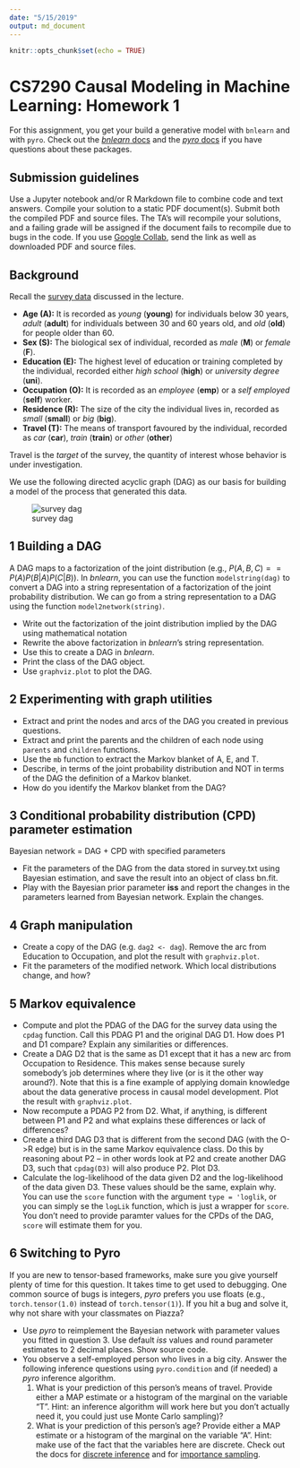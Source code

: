 ```yaml
---
date: "5/15/2019"
output: md_document
---
```


```r
knitr::opts_chunk$set(echo = TRUE)
```

# CS7290 Causal Modeling in Machine Learning: Homework 1

For this assignment, you get your build a generative model with `bnlearn` and with `pyro`. Check out the [*bnlearn* docs](http://www.bnlearn.com) and the [*pyro* docs](http://pyro.ai) if you have questions about these packages.

## Submission guidelines

Use a Jupyter notebook and/or R Markdown file to combine code and text answers.  Compile your solution to a static PDF document(s).  Submit both the compiled PDF and source files.  The TA's will recompile your solutions, and a failing grade will be assigned if the document fails to recompile due to bugs in the code.  If you use [Google Collab](https://colab.research.google.com/notebook), send the link as well as downloaded PDF and source files.

## Background

Recall the [survey data](survey.txt) discussed in the lecture. 

* **Age (A):** It is recorded as *young* (**young**) for individuals below 30 years, *adult* (**adult**) for individuals between 30 and 60 years old, and *old* (**old**) for people older than 60.
* **Sex (S):** The biological sex of individual, recorded as *male* (**M**) or *female* (**F**).
* **Education (E):** The highest level of education or training completed by the individual, recorded either *high school* (**high**) or *university degree* (**uni**).
* **Occupation (O):** It is recorded as an *employee* (**emp**) or a *self employed* (**self**) worker.
* **Residence (R):** The size of the city the individual lives in, recorded as *small* (**small**) or *big* (**big**).
* **Travel (T):** The means of transport favoured by the individual, recorded as *car* (**car**), *train* (**train**) or *other* (**other**)

Travel is the *target* of the survey, the quantity of interest whose behavior is under investigation.

We use the following directed acyclic graph (DAG) as our basis for building a model of the process that generated this data.

![survey dag](survey.png)

## 1 Building a DAG

A DAG maps to a factorization of the joint distribution (e.g., $P(A, B, C) == P(A)P(B|A)P(C|B)$).  In *bnlearn*, you can use the function `modelstring(dag)` to convert a DAG into a string representation of a factorization of the joint probability distribution. We can go from a string representation to a DAG using the function `model2network(string)`.

* Write out the factorization of the joint distribution implied by the DAG using mathematical notation
* Rewrite the above factorization in *bnlearn*'s string representation.
* Use this to create a DAG in *bnlearn*.
* Print the class of the DAG object.
* Use `graphviz.plot` to plot the DAG.

## 2 Experimenting with graph utilities

* Extract and print the nodes and arcs of the DAG you created in previous questions.
* Extract and print the parents and the children of each node using `parents` and `children` functions.
* Use the `mb` function to extract the Markov blanket of A, E, and T.
* Describe, in terms of the joint probability distribution and NOT in terms of the DAG the definition of a Markov blanket.
* How do you identify the Markov blanket from the DAG?

## 3 Conditional probability distribution (CPD) parameter estimation

Bayesian network = DAG + CPD with specified parameters

* Fit the parameters of the DAG from the data stored in survey.txt using Bayesian estimation, and save the result into an object of class bn.fit.  
* Play with the Bayesian prior parameter **iss** and report the changes in the parameters learned from Bayesian network. Explain the changes.

## 4 Graph manipulation

* Create a copy of the DAG (e.g. `dag2 <- dag`).  Remove the arc from Education to Occupation, and plot the result with `graphviz.plot`.
* Fit the parameters of the modified network. Which local distributions change, and how?

## 5 Markov equivalence

* Compute and plot the PDAG of the DAG for the survey data using the `cpdag` function.  Call this PDAG P1 and the original DAG D1.  How does P1 and D1 compare?  Explain any similarities or differences.
* Create a DAG D2 that is the same as D1 except that it has a new arc from Occupation to Residence.  This makes sense because surely somebody's job determines where they live (or is it the other way around?).  Note that this is a fine example of applying domain knowledge about the data generative process in causal model development. Plot the result with `graphviz.plot`.
* Now recompute a PDAG P2 from D2.  What, if anything, is different between P1 and P2 and what explains these differences or lack of differences?
* Create a third DAG D3 that is different from the second DAG (with the O->R edge) but is in the same Markov equivalence class. Do this by reasoning about P2 -- in other words look at P2 and create another DAG D3, such that `cpdag(D3)` will also produce P2.  Plot D3.
* Calculate the log-likelihood of the data given D2 and the log-likelihood of the data given D3.  These values should be the same, explain why.  You can use the `score` function with the argument `type = 'loglik`, or you can simply se the `logLik` function, which is just a wrapper for `score`.  You don't need to provide paramter values for the CPDs of the DAG, `score` will estimate them for you.

## 6 Switching to Pyro

If you are new to tensor-based frameworks, make sure you give yourself plenty of time for this question.  It takes time to get used to debugging.  One common source of bugs is integers, *pyro* prefers you use floats (e.g., `torch.tensor(1.0)` instead of `torch.tensor(1)`).  If you hit a bug and solve it, why not share with your classmates on Piazza?

* Use *pyro* to reimplement the Bayesian network with parameter values you fitted in question 3.  Use default *iss* values and round parameter estimates to 2 decimal places.  Show source code.
* You observe a self-employed person who lives in a big city.  Answer the following inference questions using `pyro.condition` and (if needed) a *pyro* inference algorithm.
    1. What is your prediction of this person's means of travel.  Provide either a MAP estimate or a histogram of the marginal on the variable "T". Hint: an inference algorithm will work here but you don't actually need it, you could just use Monte Carlo sampling)?
    2. What is your prediction of this person's age?  Provide either a MAP estimate or a histogram of the marginal on the variable "A".  Hint: make use of the fact that the variables here are discrete.  Check out the docs for [discrete inference](http://docs.pyro.ai/en/stable/inference_algos.html#module-pyro.infer.discrete) and for [importance sampling](http://docs.pyro.ai/en/stable/inference_algos.html#module-pyro.infer.importance). 